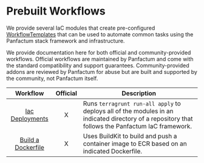 # Prebuilt Workflows

We provide several IaC modules that create pre-configured [WorkflowTemplates](https://argo-workflows.readthedocs.io/en/latest/workflow-templates/)
that can be used to automate common tasks using the Panfactum stack framework and infrastructure.

We provide documentation here for both official and community-provided workflows. Official workflows are maintained by
Panfactum and come with the standard compatibility and support guarantees. Community-provided addons are reviewed
by Panfactum for abuse but are built and supported by the community, not Panfactum itself.

|                                                 Workflow                                                 | Official | Description                                                                                                                                       |
| :------------------------------------------------------------------------------------------------------: | :------: | ------------------------------------------------------------------------------------------------------------------------------------------------- |
|      [Iac Deployments](/main/reference/infrastructure-modules/submodule/workflow/wf_tf_deploy)      |     X    | Runs `terragrunt run-all apply` to deploys all of the modules in an indicated directory of a repository that follows the Panfactum IaC framework. |
| [Build a Dockerfile](/main/reference/infrastructure-modules/submodule/workflow/wf_dockerfile_build) |     X    | Uses BuildKit to build and push a container image to ECR based on an indicated Dockerfile.                                                        |
